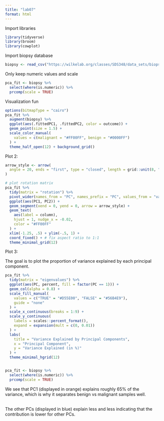 ```yaml
---
title: "lab07"
format: html
---
```


Import libraries

```r
library(tidyverse)
library(broom) 
library(cowplot)
```

Import biopsy database

```r
biopsy <- read_csv("https://wilkelab.org/classes/SDS348/data_sets/biopsy.csv")
```

Only keep numeric values and scale

```r
pca_fit <- biopsy %>% 
  select(where(is.numeric)) %>%
  prcomp(scale = TRUE) 
```

Visualization fun

```r
options(bitmapType = "cairo")
pca_fit %>%
  augment(biopsy) %>% 
  ggplot(aes(.fittedPC1, .fittedPC2, color = outcome)) + 
  geom_point(size = 1.5) +
  scale_color_manual(
    values = c(malignant = "#FF00FF", benign = "#0000FF")
  ) +
  theme_half_open(12) + background_grid()
```

Plot 2:

```r
arrow_style <- arrow(
  angle = 20, ends = "first", type = "closed", length = grid::unit(8, "pt")
)

# plot rotation matrix
pca_fit %>%
  tidy(matrix = "rotation") %>%
  pivot_wider(names_from = "PC", names_prefix = "PC", values_from = "value") %>%
  ggplot(aes(PC1, PC2)) +
  geom_segment(xend = 0, yend = 0, arrow = arrow_style) +
  geom_text(
    aes(label = column),
    hjust = 1, nudge_x = -0.02, 
    color = "#FF00FF"
  ) +
  xlim(-1.25, .5) + ylim(-.5, 1) +
  coord_fixed() + # fix aspect ratio to 1:1
  theme_minimal_grid(12)
```

Plot 3:

The goal is to plot the proportion of variance explained by each principal component.

```r
pca_fit %>%
  tidy(matrix = "eigenvalues") %>%
  ggplot(aes(PC, percent, fill = factor(PC == 1))) +
  geom_col(alpha = 0.8) +
  scale_fill_manual(
    values = c("TRUE" = "#D55E00", "FALSE" = "#56B4E9"),
    guide = "none" 
  ) +
  scale_x_continuous(breaks = 1:9) +
  scale_y_continuous(
    labels = scales::percent_format(),
    expand = expansion(mult = c(0, 0.01))
  ) +
  labs(
    title = "Variance Explained by Principal Components",
    x = "Principal Component",
    y = "Variance Explained (in %)"
  ) +
  theme_minimal_hgrid(12)


pca_fit <- biopsy %>% 
  select(where(is.numeric)) %>%
  prcomp(scale = TRUE) 
```

We see that PC1 (displayed in orange) explains roughly 65% of the variance, which is why it separates benign vs malignant samples well.

\
The other PCs (displayed in blue) explain less and less indicating that the contribution is lower for other PCs.
